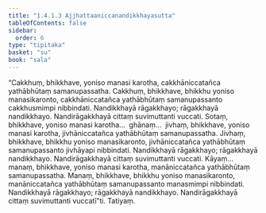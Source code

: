 ```yaml
---
title: "1.4.1.3 Ajjhattaaniccanandikkhayasutta"
tableOfContents: false
sidebar:
  order: 6
type: "tipitaka"
basket: "su"
book: "sala"
---
```



<DynamicBreadcrumb />

<Division number="158" book="sala" bookNo="13" page="355">

<Paragraph number="865" book="sala">
“Cakkhuṃ, bhikkhave, yoniso manasi karotha, cakkhāniccatañca yathābhūtaṃ samanupassatha. Cakkhuṃ, bhikkhave, bhikkhu yoniso manasikaronto, cakkhāniccatañca yathābhūtaṃ samanupassanto cakkhusmimpi nibbindati. Nandikkhayā rāgakkhayo; rāgakkhayā nandikkhayo. Nandirāgakkhayā cittaṃ suvimuttanti vuccati. Sotaṃ, bhikkhave, yoniso manasi karotha…  ghānaṃ…  jivhaṃ, bhikkhave, yoniso manasi karotha, jivhāniccatañca yathābhūtaṃ samanupassatha. Jivhaṃ, bhikkhave, bhikkhu yoniso manasikaronto, jivhāniccatañca yathābhūtaṃ samanupassanto jivhāyapi nibbindati. Nandikkhayā rāgakkhayo; rāgakkhayā nandikkhayo. Nandirāgakkhayā cittaṃ suvimuttanti vuccati. Kāyaṃ…  manaṃ, bhikkhave, yoniso manasi karotha, manāniccatañca yathābhūtaṃ samanupassatha. Manaṃ, bhikkhave, bhikkhu yoniso manasikaronto, manāniccatañca yathābhūtaṃ samanupassanto manasmimpi nibbindati. Nandikkhayā rāgakkhayo; rāgakkhayā nandikkhayo. Nandirāgakkhayā cittaṃ suvimuttanti vuccatī”ti.

</Paragraph>
</Division>

<Paragraph number="866" type="center" book="sala">
Tatiyaṃ.
</Paragraph>